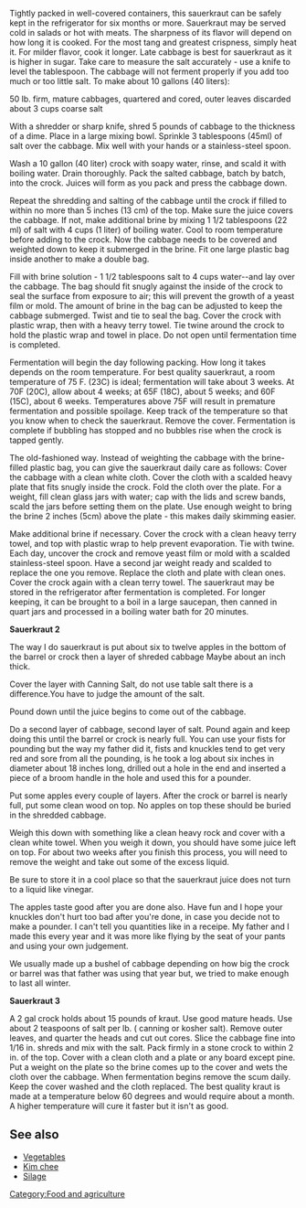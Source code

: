 Tightly packed in well-covered containers, this sauerkraut can be safely kept in the refrigerator for six months or more.  Sauerkraut may be served cold in salads or hot with meats. The sharpness of its flavor will depend on how long it is cooked.  For the most tang and greatest crispness, simply heat it.  For milder flavor, cook it longer.  Late cabbage is best for sauerkraut as it is higher in sugar. Take care to measure the salt accurately - use a knife to level the tablespoon. The cabbage will not ferment properly if you add too much or too little salt. To make about 10 gallons (40 liters): 

50 lb. firm, mature cabbages, quartered and cored, outer leaves discarded 
about 3 cups coarse salt 

With a shredder or sharp knife, shred 5 pounds of cabbage to the thickness of a dime. Place in a large mixing bowl. Sprinkle 3 tablespoons (45ml) of salt over the cabbage. Mix well with your hands or a stainless-steel spoon. 

Wash a 10 gallon (40 liter) crock with soapy water, rinse, and scald it with boiling water. Drain thoroughly. Pack the salted cabbage, batch by batch, into the crock. Juices will form as you pack and press the cabbage down. 

Repeat the shredding and salting of the cabbage until the crock if filled to within no more than 5 inches (13 cm) of the top. Make sure the juice covers the cabbage. If not, make additional brine by mixing 1 1/2 tablespoons (22 ml) of salt with 4 cups (1 liter) of boiling water.  Cool to room temperature before adding to the crock. Now the cabbage needs to be covered and weighted down to keep it submerged in the brine. Fit one large plastic bag inside another to make a double bag. 

Fill with brine solution - 1 1/2 tablespoons salt to 4 cups water--and lay over the cabbage. The bag should fit snugly against the inside of the crock to seal the surface from exposure to air; this will prevent the growth of a yeast film or mold.  The amount of brine in the bag can be adjusted to keep the cabbage submerged. Twist and tie to seal the bag. Cover the crock with plastic wrap, then with a heavy terry towel.  Tie twine around the crock to hold the plastic wrap and towel in place. Do not open until fermentation time is completed. 

Fermentation will begin the day following packing. How long it takes depends on the room temperature. For best quality sauerkraut, a room temperature of 75 F. (23C) is ideal; fermentation will take about 3 weeks. At 70F (20C), allow about 4 weeks; at 65F (18C), about 5 weeks; and 60F (15C), about 6 weeks. Temperatures above 75F will result in premature fermentation and possible spoilage. Keep track of the temperature so that you know when to check the sauerkraut.  Remove the cover. Fermentation is complete if bubbling has stopped and no bubbles rise when the crock is tapped gently. 

The old-fashioned way. Instead of weighting the cabbage with the brine-filled plastic bag, you can give the sauerkraut daily care as follows:  Cover the cabbage with a clean white cloth. Cover the cloth with a scalded heavy plate that fits snugly inside the crock. Fold the cloth over the plate. For a weight, fill clean glass jars with water; cap with the lids and screw bands, scald the jars before setting them on the plate.  Use enough weight to bring the brine 2 inches (5cm) above the plate - this makes daily skimming easier. 

Make additional brine if necessary. Cover the crock with a clean heavy terry towel, and top with plastic wrap to help prevent evaporation. Tie with twine.  Each day, uncover the crock and remove yeast film or mold with a scalded stainless-steel spoon. Have a second jar weight ready and scalded to replace the one you remove. Replace the cloth and plate with clean ones. Cover the crock again with a clean terry towel. The sauerkraut may be stored in the refrigerator after fermentation is completed.  For longer keeping, it can be brought to a boil in a large saucepan, then canned in quart jars and processed in a boiling water bath for 20 minutes. 

'''Sauerkraut 2'''

The way I do sauerkraut is put about six to twelve apples in the bottom of the barrel or crock then a layer of shreded cabbage Maybe about an inch thick. 

Cover the layer with Canning Salt, do not use table salt there is a difference.You have to judge the amount of the salt. 

Pound down until the juice begins to come out of the cabbage. 

Do a second layer of cabbage, second layer of salt. Pound again and keep doing this until the barrel or crock is nearly full. You can use your fists for pounding but the way my father did it, fists and knuckles tend to get very red and sore from all the pounding, is he took a log about six inches in diameter about 18 inches long, drilled out a hole in the end and inserted a piece of a broom handle in the hole and used this for a pounder. 

Put some apples every couple of layers. After the crock or barrel is nearly full, put some clean wood on top. No apples on top these should be buried in the shredded cabbage. 

Weigh this down with something like a clean heavy rock and cover with a clean white towel. When you weigh it down, you should have some juice left on top. For about two weeks after you finish this process, you will need to remove the weight and take out some of the excess liquid. 

Be sure to store it in a cool place so that the sauerkraut juice does not turn to a liquid like vinegar. 

The apples taste good after you are done also. Have fun and I hope your knuckles don't hurt too bad after you're done, in case you decide not to make a pounder. I can't tell you quantities like in a receipe. My father and I made this every year and it was more like flying by the seat of your pants and using your own judgement. 

We usually made up a bushel of cabbage depending on how big the crock or barrel was that father was using that year but, we tried to make enough to last all winter. 

'''Sauerkraut 3'''

A 2 gal crock holds about 15 pounds of kraut. Use good mature heads. Use about 2 teaspoons of salt per lb. ( canning or kosher salt). Remove outer leaves, and quarter the heads and cut out cores. Slice the cabbage fine into 1/16 in. shreds and mix with the salt. Pack firmly in a stone crock to within 2 in. of the top. Cover with a clean cloth and a plate or any board except pine. Put a weight on the plate so the brine comes up to the cover and wets the cloth over the cabbage. When fermentation begins remove the scum daily. Keep the cover washed and the cloth replaced. The best quality kraut is made at a temperature below 60 degrees and would require about a month. A higher temperature will cure it faster but it isn't as good. 

== See also ==
*[[Vegetables]]
*[[Kim chee]]
*[[Silage]]

[[Category:Food and agriculture]]